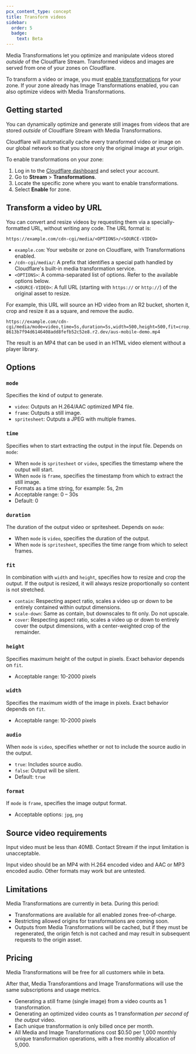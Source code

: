 ```yaml
---
pcx_content_type: concept
title: Transform videos
sidebar:
  order: 5
  badge:
    text: Beta
---
```


Media Transformations let you optimize and manipulate videos stored _outside_ of the Cloudflare Stream. Transformed videos and images are served from one of your zones on Cloudflare.

To transform a video or image, you must [enable transformations](/stream/transform-videos/#getting-started) for your zone. If your zone already has Image Transformations enabled, you can also optimize videos with Media Transformations.

## Getting started

You can dynamically optimize and generate still images from videos that are stored _outside_ of Cloudflare Stream with Media Transformations.

Cloudflare will automatically cache every transformed video or image on our global network so that you store only the original image at your origin.

To enable transformations on your zone:

1. Log in to the [Cloudflare dashboard](https://dash.cloudflare.com/login) and select your account.
2. Go to **Stream** > **Transformations**.
3. Locate the specific zone where you want to enable transformations.
4. Select **Enable** for zone.

## Transform a video by URL

You can convert and resize videos by requesting them via a specially-formatted URL, without writing any code. The URL format is:

```
https://example.com/cdn-cgi/media/<OPTIONS>/<SOURCE-VIDEO>
```

- `example.com`: Your website or zone on Cloudflare, with Transformations enabled.
- `/cdn-cgi/media/`: A prefix that identifies a special path handled by Cloudflare's built-in media transformation service.
- `<OPTIONS>`: A comma-separated list of options. Refer to the available options below.
- `<SOURCE-VIDEO>`: A full URL (starting with `https://` or `http://`) of the original asset to resize.

For example, this URL will source an HD video from an R2 bucket, shorten it, crop and resize it as a square, and remove the audio.

```
https://example.com/cdn-cgi/media/mode=video,time=5s,duration=5s,width=500,height=500,fit=crop,audio=false/https://pub-8613b7f94d6146408add8fefb52c52e8.r2.dev/aus-mobile-demo.mp4
```

The result is an MP4 that can be used in an HTML video element without a player library.

## Options

### `mode`

Specifies the kind of output to generate.

- `video`: Outputs an H.264/AAC optimized MP4 file.
- `frame`: Outputs a still image.
- `spritesheet`: Outputs a JPEG with multiple frames.

### `time`

Specifies when to start extracting the output in the input file. Depends on `mode`:

- When `mode` is `spritesheet` or `video`, specifies the timestamp where the output will start.
- When `mode` is `frame`, specifies the timestamp from which to extract the still image.
- Formats as a time string, for example: 5s, 2m
- Acceptable range: 0 – 30s
- Default: 0

### `duration`

The duration of the output video or spritesheet. Depends on `mode`:

- When `mode` is `video`, specifies the duration of the output.
- When `mode` is `spritesheet`, specifies the time range from which to select frames.

### `fit`

In combination with `width` and `height`, specifies how to resize and crop the output. If the output is resized, it will always resize proportionally so content is not stretched.

- `contain`: Respecting aspect ratio, scales a video up or down to be entirely contained within output dimensions.
- `scale-down`: Same as contain, but downscales to fit only. Do not upscale.
- `cover`: Respecting aspect ratio, scales a video up or down to entirely cover the output dimensions, with a center-weighted crop of the remainder.

### `height`

Specifies maximum height of the output in pixels. Exact behavior depends on `fit`.

- Acceptable range: 10-2000 pixels

### `width`

Specifies the maximum width of the image in pixels. Exact behavior depends on `fit`.

- Acceptable range: 10-2000 pixels

### `audio`

When `mode` is `video`, specifies whether or not to include the source audio in the output.

- `true`: Includes source audio.
- `false`: Output will be silent.
- Default: `true`

### `format`

If `mode` is `frame`, specifies the image output format.

- Acceptable options: `jpg`, `png`

## Source video requirements

Input video must be less than 40MB. Contact Stream if the input limitation is unacceptable.

Input video should be an MP4 with H.264 encoded video and AAC or MP3 encoded audio. Other formats may work but are untested.

## Limitations

Media Transformations are currently in beta. During this period:

- Transformations are available for all enabled zones free-of-charge.
- Restricting allowed origins for transformations are coming soon.
- Outputs from Media Transformations will be cached, but if they must be regenerated, the origin fetch is not cached and may result in subsequent requests to the origin asset.

## Pricing

Media Transformations will be free for all customers while in beta.

After that, Media Transforamtions and Image Transformations will use the same subscriptions and usage metrics.

- Generating a still frame (single image) from a video counts as 1 transformation.
- Generating an optimized video counts as 1 transformation _per second of the output_ video.
- Each unique transformation is only billed once per month.
- All Media and Image Transformations cost $0.50 per 1,000 monthly unique transformation operations, with a free monthly allocation of 5,000.
